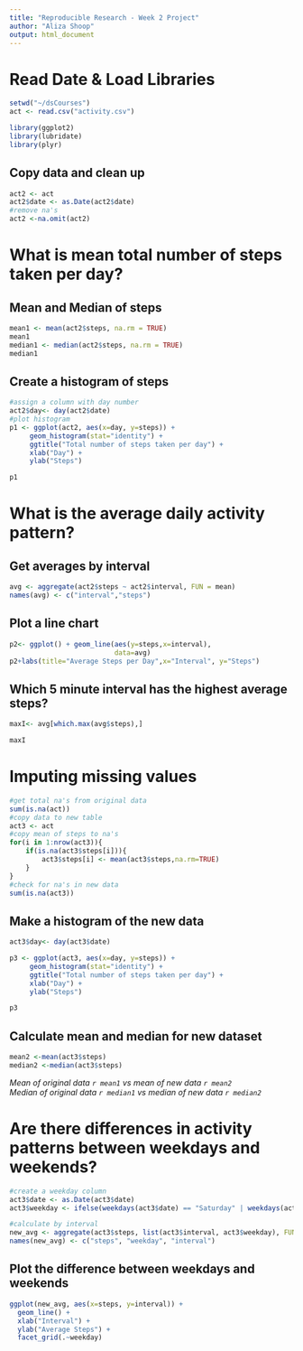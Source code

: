 ---
title: "Reproducible Research - Week 2 Project"
author: "Aliza Shoop"
output: html_document
---
# Read Date & Load Libraries

```{r echo=TRUE}
setwd("~/dsCourses")
act <- read.csv("activity.csv")

library(ggplot2)
library(lubridate)
library(plyr)
```


## Copy data and clean up
```{r echo=TRUE}
act2 <- act
act2$date <- as.Date(act2$date)
#remove na's
act2 <-na.omit(act2)
```

# What is mean total number of steps taken per day?

## Mean and Median of steps
```{r echo=TRUE}
mean1 <- mean(act2$steps, na.rm = TRUE)
mean1
median1 <- median(act2$steps, na.rm = TRUE)
median1
```

## Create a histogram of steps
```{r echo=TRUE}
#assign a column with day number
act2$day<- day(act2$date)
#plot histogram
p1 <- ggplot(act2, aes(x=day, y=steps)) + 
     geom_histogram(stat="identity") + 
     ggtitle("Total number of steps taken per day") + 
     xlab("Day") + 
     ylab("Steps")

p1
```

# What is the average daily activity pattern?

## Get averages by interval

```{r echo=TRUE}
avg <- aggregate(act2$steps ~ act2$interval, FUN = mean)
names(avg) <- c("interval","steps")
```

## Plot a line chart

```{r echo=TRUE}
p2<- ggplot() + geom_line(aes(y=steps,x=interval),
                          data=avg)
p2+labs(title="Average Steps per Day",x="Interval", y="Steps")

```

## Which 5 minute interval has the highest average steps?

```{r echo=TRUE}
maxI<- avg[which.max(avg$steps),]

maxI
```

# Imputing missing values

```{r echo=TRUE}
#get total na's from original data
sum(is.na(act))
#copy data to new table
act3 <- act
#copy mean of steps to na's
for(i in 1:nrow(act3)){
    if(is.na(act3$steps[i])){
        act3$steps[i] <- mean(act3$steps,na.rm=TRUE)
    }
}
#check for na's in new data
sum(is.na(act3))
```
## Make a histogram of the new data

```{r echo=TRUE}
act3$day<- day(act3$date)

p3 <- ggplot(act3, aes(x=day, y=steps)) + 
     geom_histogram(stat="identity") + 
     ggtitle("Total number of steps taken per day") + 
     xlab("Day") + 
     ylab("Steps")

p3
```

## Calculate mean and median for new dataset
```{r echo=TRUE}
mean2 <-mean(act3$steps)
median2 <-median(act3$steps)
```
*Mean of original data `r mean1` vs mean of new data `r mean2`*  
*Median of original data `r median1` vs median of new data `r median2`*

# Are there differences in activity patterns between weekdays and weekends?

```{r echo=TRUE}
#create a weekday column
act3$date <- as.Date(act3$date)
act3$weekday <- ifelse(weekdays(act3$date) == "Saturday" | weekdays(act3$date) == "Sunday", "weekend", "weekday")

#calculate by interval
new_avg <- aggregate(act3$steps, list(act3$interval, act3$weekday), FUN = mean)
names(new_avg) <- c("steps", "weekday", "interval")
```

## Plot the difference between weekdays and weekends
```{r echo=TRUE}
ggplot(new_avg, aes(x=steps, y=interval)) + 
  geom_line() + 
  xlab("Interval") + 
  ylab("Average Steps") + 
  facet_grid(.~weekday)
```